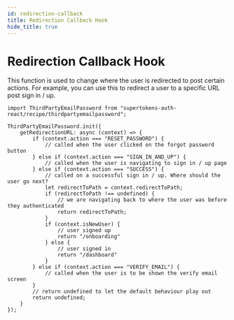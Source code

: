 ```yaml
---
id: redirection-callback
title: Redirection Callback Hook
hide_title: true
---
```



# Redirection Callback Hook

This function is used to change where the user is redirected to post certain actions. For example, you can use this to redirect a user to a specific URL post sign in / up.

<FrontendSDKTabs>
<TabItem value="reactjs">

```tsx
import ThirdPartyEmailPassword from "supertokens-auth-react/recipe/thirdpartyemailpassword";

ThirdPartyEmailPassword.init({
    getRedirectionURL: async (context) => {
        if (context.action === "RESET_PASSWORD") {
            // called when the user clicked on the forgot password button
        } else if (context.action === "SIGN_IN_AND_UP") {
            // called when the user is navigating to sign in / up page
        } else if (context.action === "SUCCESS") {
            // called on a successful sign in / up. Where should the user go next?
            let redirectToPath = context.redirectToPath;
            if (redirectToPath !== undefined) {
                // we are navigating back to where the user was before they authenticated
                return redirectToPath;
            }
            if (context.isNewUser) {
                // user signed up
                return "/onboarding"
            } else {
                // user signed in
                return "/dashboard"
            }
        } else if (context.action === "VERIFY_EMAIL") {
            // called when the user is to be shown the verify email screen
        }
        // return undefined to let the default behaviour play out
        return undefined;
    }
});
```
</TabItem>
</FrontendSDKTabs>
